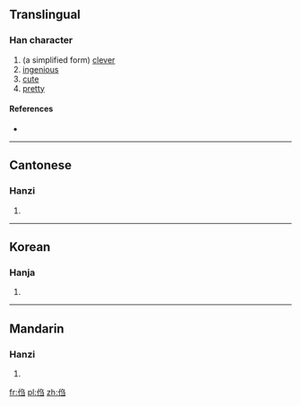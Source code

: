 ==Translingual==

===Han character===
{{Han char|rn=9|rad=人|as=05|sn=7|four=2727<sub>0</sub>|canj=人弓尸一 (ONSM)|ids=⿰[[亻]][[刍]]}}

# (a simplified form) [[clever]]
# [[ingenious]]
# [[cute]]
# [[pretty]]

====References====
* {{Han ref|kx=0100.021|hdz=10137.080|uh=3447|ud=13383}}

----

==Cantonese==

===Hanzi===
{{yue-hanzi|jyut=[[zaau3]]|y=jaau3}}

# {{defn|lang=yue|sort=人05}}

----

==Korean==

===Hanja===
{{ko-hanja|hangeul=추|rv=chu|mr=ch'u|y=chwu|eumhun=[[고용]]되다|ehrv=goyongdoeda|ehmr=koyongdoeda|ehy=koyongtoyta}}

# {{defn|lang=ko|sort=人05}}

----

==Mandarin==

===Hanzi===
{{cmn-hanzi|pin=[[zhòu]] ([[zhou4]])|wg=chou<sup>4</sup>}}

# {{defn|lang=cmn|sort=人05}}

[[fr:㑇]]
[[pl:㑇]]
[[zh:㑇]]